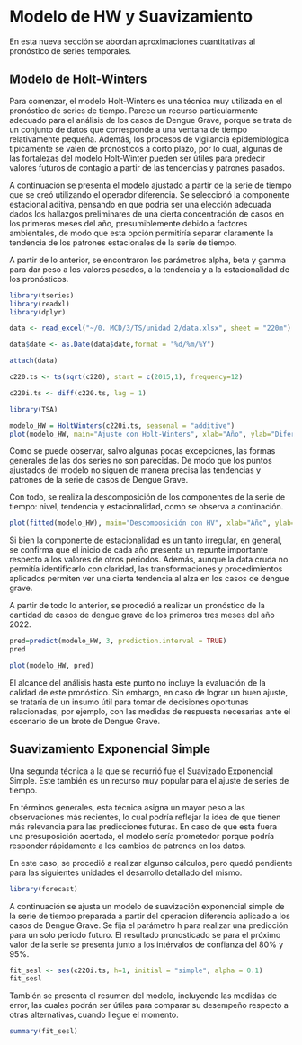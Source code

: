 # Modelo de HW y Suavizamiento

En esta nueva sección se abordan aproximaciones cuantitativas al pronóstico de series temporales.


## Modelo de Holt-Winters

Para comenzar, el modelo Holt-Winters es una técnica muy utilizada en el pronóstico de series de tiempo. Parece un recurso particularmente adecuado para el análisis de los casos de Dengue Grave, porque se trata de un conjunto de datos que corresponde a una ventana de tiempo relativamente pequeña. Además, los procesos de vigilancia epidemiológica típicamente se valen de pronósticos a corto plazo, por lo cual, algunas de las fortalezas del modelo Holt-Winter pueden ser útiles para predecir valores futuros de contagio a partir de las tendencias y patrones pasados.


A continuación se presenta el modelo ajustado a partir de la serie de tiempo que se creó utilizando el operador diferencia. Se seleccionó la componente estacional aditiva, pensando en que podría ser una elección adecuada dados los hallazgos preliminares de una cierta concentración de casos en los primeros meses del año, presumiblemente debido a factores ambientales, de modo que esta opción permitiría separar claramente la tendencia de los patrones estacionales de la serie de tiempo.

A partir de lo anterior, se encontraron los parámetros alpha, beta y gamma para dar peso a los valores pasados, a la tendencia y a la estacionalidad de los pronósticos.

```r

library(tseries)
library(readxl)
library(dplyr)

data <- read_excel("~/0. MCD/3/TS/unidad 2/data.xlsx", sheet = "220m")

data$date <- as.Date(data$date,format = "%d/%m/%Y")

attach(data)

c220.ts <- ts(sqrt(c220), start = c(2015,1), frequency=12)

c220i.ts <- diff(c220.ts, lag = 1)

```


```r

library(TSA)

modelo_HW = HoltWinters(c220i.ts, seasonal = "additive")
plot(modelo_HW, main="Ajuste con Holt-Winters", xlab="Año", ylab="Diferencia de casos")

```


Como se puede observar, salvo algunas pocas excepciones, las formas generales de las dos series no son parecidas. De modo que los puntos ajustados del modelo no siguen de manera precisa las tendencias y patrones de la serie de casos de Dengue Grave.


Con todo, se realiza la descomposición de los componentes de la serie de tiempo: nivel, tendencia y estacionalidad, como se observa a continación.


```r

plot(fitted(modelo_HW), main="Descomposición con HV", xlab="Año", ylab="Dif. Casos")

```


Si bien la componente de estacionalidad es un tanto irregular, en general, se confirma que el inicio de cada año presenta un repunte importante respecto a los valores de otros periodos. Además, aunque la data cruda no permitía identificarlo con claridad, las transformaciones y procedimientos aplicados permiten ver una cierta tendencia al alza en los casos de dengue grave.


A partir de todo lo anterior, se procedió a realizar un pronóstico de la cantidad de casos de dengue grave de los primeros tres meses del año 2022. 


```r

pred=predict(modelo_HW, 3, prediction.interval = TRUE)
pred

```

```r

plot(modelo_HW, pred)

```


El alcance del análisis hasta este punto no incluye la evaluación de la calidad de este pronóstico. Sin embargo, en caso de lograr un buen ajuste, se trataría de un insumo útil para tomar de decisiones oportunas relacionadas, por ejemplo, con las medidas de respuesta necesarias ante el escenario de un brote de Dengue Grave.



## Suavizamiento Exponencial Simple

Una segunda técnica a la que se recurrió fue el Suavizado Exponencial Simple. Este también es un recurso muy popular para el ajuste de series de tiempo.

En términos generales, esta técnica asigna un mayor peso a las observaciones más recientes, lo cual podría reflejar la idea de que tienen más relevancia para las predicciones futuras. En caso de que esta fuera una presuposición acertada, el modelo sería prometedor porque podría responder rápidamente a los cambios de patrones en los datos.

En este caso, se procedió a realizar algunso cálculos, pero quedó pendiente para las siguientes unidades el desarrollo detallado del mismo.


```r

library(forecast)

```


A continuación se ajusta un modelo de suavización exponencial simple de la serie de tiempo preparada a partir del operación diferencia aplicado a los casos de Dengue Grave. Se fija el parámetro h para realizar una predicción para un solo periodo futuro. El resultado pronosticado se para el próximo valor de la serie se presenta junto a los intérvalos de confianza del 80% y 95%.



```r

fit_sesl <- ses(c220i.ts, h=1, initial = "simple", alpha = 0.1)
fit_sesl

```

También se presenta el resumen del modelo, incluyendo las medidas de error, las cuales podrán ser útiles para comparar su desempeño respecto a otras alternativas, cuando llegue el momento.

```r

summary(fit_sesl)

```

